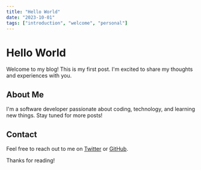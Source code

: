 ```yaml
---
title: "Hello World"
date: "2023-10-01"
tags: ["introduction", "welcome", "personal"]
---
```


# Hello World

Welcome to my blog! This is my first post. I'm excited to share my thoughts and experiences with you.

## About Me

I'm a software developer passionate about coding, technology, and learning new things. Stay tuned for more posts!

## Contact

Feel free to reach out to me on [Twitter](https://twitter.com/yourhandle) or [GitHub](https://github.com/yourhandle).

Thanks for reading!